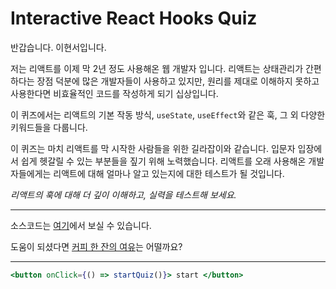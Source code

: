 
# Interactive React Hooks Quiz

반갑습니다. 이현서입니다.

저는 리액트를 이제 막 2년 정도 사용해온 웹 개발자 입니다. 리액트는 상태관리가 간편하다는 장점 덕분에 많은 개발자들이 사용하고 있지만, 원리를 제대로 이해하지 못하고 사용한다면 비효율적인 코드를 작성하게 되기 십상입니다.

이 퀴즈에서는 리액트의 기본 작동 방식, `useState`, `useEffect`와 같은 훅, 그 외 다양한 키워드들을 다룹니다.

이 퀴즈는 마치 리액트를 막 시작한 사람들을 위한 길라잡이와 같습니다. 입문자 입장에서 쉽게 헷갈릴 수 있는 부분들을 짚기 위해 노력했습니다. 리액트를 오래 사용해온 개발자들에게는 리액트에 대해 얼마나 알고 있는지에 대한 테스트가 될 것입니다.

_리액트의 훅에 대해 더 깊이 이해하고, 실력을 테스트해 보세요._

---

소스코드는 [여기](https://github.com/geniusLHS/interactive-react-hooks-quiz)에서 보실 수 있습니다.

도움이 되셨다면 [커피 한 잔의 여유]()는 어떨까요?

---

```jsx
<button onClick={() => startQuiz()}> start </button>
```

<StartButton />
